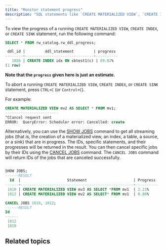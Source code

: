 ```yaml
---
title: "Monitor statement progress"
description: "SQL statements like `CREATE MATERIALIZED VIEW`, `CREATE INDEX`, or `CREATE SINK` might take a while to complete, because they may consume a lot of data. In RisingWave, you can view the progress of such a statement, and abort it if necessary."
---
```


To view the progress of a running `CREATE MATERIALIZED VIEW`, `CREATE INDEX`, or `CREATE SINK` statement, run the following command:

```sql
SELECT * FROM rw_catalog.rw_ddl_progress;

 ddl_id |         ddl_statement         | progress
--------+-------------------------------+----------
   1026 | CREATE INDEX idx ON sbtest1(c) | 69.02%
(1 row)

```

**Note that the `progress` given here is just an estimate.**

To abort a running `CREATE MATERIALIZED VIEW`, `CREATE INDEX`, or `CREATE SINK` statement, press `CTRL+C` (or `Control+C`).

For example:

```sql
CREATE MATERIALIZED VIEW mv2 AS SELECT * FROM mv1;
------------------------
^CCancel request sent
ERROR:  QueryError: Scheduler error: Cancelled: create
```

Alternatively, you can use the [SHOW JOBS](/sql/commands/sql-show-jobs) command to get all streaming jobs (that is, the creation of a materialized view, an index, a table, a source, or a sink) that are in progress. The IDs, specific statements, and their progresses will be returned in the result. You can then cancel specific jobs by their IDs using the [CANCEL JOBS](/sql/commands/sql-cancel-jobs) command. The `CANCEL JOBS` command will return IDs of the jobs that are canceled successfully.


```sql Show all jobs

SHOW JOBS;
------RESULT
  Id  |                     Statement                     | Progress
------+---------------------------------------------------+----------
 1010 | CREATE MATERIALIZED VIEW mv3 AS SELECT *FROM mv1  | 2.21%
 1012 | CREATE MATERIALIZED VIEW mv2 AS SELECT* FROM mv1  | 0.86%
```

```sql Cancel jobs
CANCEL JOBS 1010, 1012;
------RESULT
Id
------
 1012
 1010

```

## Related topics

<CardGroup cols={2}>
 <Card title="SHOW JOBS" icon="arrow-right" href="/sql/commands/sql-show-jobs" horizontal/>
  <Card title="CANCEL JOBS" icon="arrow-right" href="/sql/commands/sql-cancel-jobs" horizontal/>
</CardGroup>
